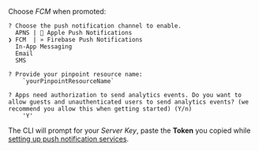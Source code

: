 Choose _FCM_ when promoted:

```console
? Choose the push notification channel to enable.
  APNS |  Apple Push Notifications
❯ FCM  | » Firebase Push Notifications
  In-App Messaging
  Email
  SMS

? Provide your pinpoint resource name:
    `yourPinpointResourceName`

? Apps need authorization to send analytics events. Do you want to allow guests and unauthenticated users to send analytics events? (we recommend you allow this when getting started) (Y/n)
    'Y'

```

The CLI will prompt for your _Server Key_, paste the **Token** you copied while [setting up push notification services](/lib/push-notifications/setup-push-service/).
